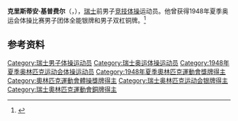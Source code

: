 {{NoteTA|G1=Sports}}
'''克里斯蒂安·基普费尔'''（{{lang-de|Christian Kipfer}}，{{bd|1921年|12月19日|2009年|}}），[[瑞士|瑞士]]前男子[[竞技体操|竞技体操]]运动员。他曾获得1948年夏季奥运会体操比赛男子团体全能银牌和男子双杠铜牌。<ref>{{Cite web|title=Christian KIPFER|url=https://www.olympic.org/christian-kipfer|accessdate=2021-03-27|work=International Olympic Committee|archive-date=2020-11-29|archive-url=https://web.archive.org/web/20201129020633/https://www.olympic.org/christian-kipfer|dead-url=no}}</ref>

== 参考资料 ==
{{reflist}}

{{Authority control}}
{{DEFAULTSORT:Kipfer, Christian}}
[[Category:瑞士男子体操运动员|Category:瑞士男子体操运动员]]
[[Category:瑞士奥运体操运动员|Category:瑞士奥运体操运动员]]
[[Category:1948年夏季奥林匹克运动会体操运动员|Category:1948年夏季奥林匹克运动会体操运动员]]
[[Category:1948年夏季奧林匹克運動會獎牌得主|Category:1948年夏季奧林匹克運動會獎牌得主]]
[[Category:奧林匹克運動會體操獎牌得主|Category:奧林匹克運動會體操獎牌得主]]
[[Category:瑞士奥林匹克运动会银牌得主|Category:瑞士奥林匹克运动会银牌得主]]
[[Category:瑞士奧林匹克運動會銅牌得主|Category:瑞士奧林匹克運動會銅牌得主]]